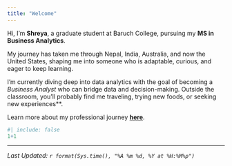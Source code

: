 ```yaml
---
title: "Welcome"
---
```


Hi, I’m **Shreya**, a graduate student at Baruch College, pursuing my **MS in Business Analytics**.  

My journey has taken me through Nepal, India, Australia, and now the United States, shaping me into someone who is adaptable, curious, and eager to keep learning.  

I’m currently diving deep into data analytics with the goal of becoming a *Business Analyst* who can bridge data and decision-making. Outside the classroom, you’ll probably find me traveling, trying new foods, or seeking new experiences**.  

Learn more about my professional journey [**here**](https://www.linkedin.com/in/shreya-karki/).



```r
#| include: false
1+1
```
--------------
*Last Updated: `r format(Sys.time(), "%A %m %d, %Y at %H:%M%p")`*
